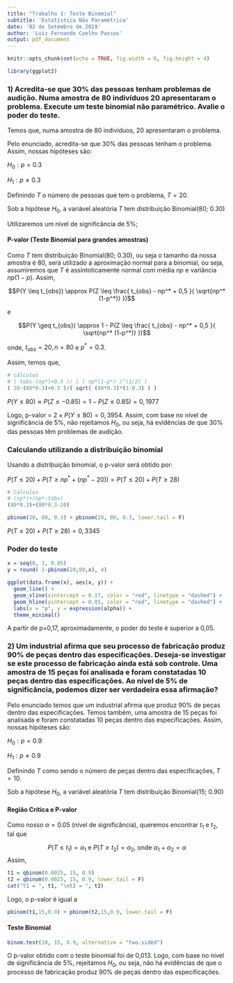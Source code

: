 ```yaml
---
title: "Trabalho 1: Teste Binomial"
subtitle: 'Estatística Não Paramétrica'
date: '02 de Setembro de 2019'
author: 'Luiz Fernando Coelho Passos'
output: pdf_document
---
```


```r
knitr::opts_chunk$set(echo = TRUE, fig.width = 6, fig.height = 4)

library(ggplot2)
```

<!-- Desenvolva a solução para os seguintes problemas. Entregue aqui arquivo pdf com seu NOME. Será avaliado a organização, clareza e desenvolvimento do trabalho. Justifique ao máximo sua solução.  -->

### 1) Acredita-se que 30% das pessoas tenham problemas de audição. Numa amostra de 80 indivíduos 20 apresentaram o problema. Execute um teste binomial não paramétrico. Avalie o poder do teste. 

Temos que, numa amostra de 80 indivíduos, 20 apresentaram o problema.

Pelo enunciado, acredita-se que 30% das pessoas tenham o problema. Assim, nossas hipóteses são:

$H_0: p = 0.3$

$H_1: p \neq 0.3$

Definindo $T$ o número de pessoas que tem o problema, $T=20$.

Sob a hipótese $H_0$, a variável aleatória $T$ tem distribuição Binomial(80; 0.30)

Utilizaremos um nível de significância de 5%;

#### P-valor (Teste Binomial para grandes amostras)

Como $T$ tem distribuição Binomial(80; 0.30), ou seja o tamanho da nossa amostra é 80, será utilizado a aproximação normal para a binomial, ou seja, assumiremos que $T$ é assintoticamente normal com média $np$ e variância $np(1-p)$. Assim,

$$P(Y \leq t_{obs}) \approx P(Z \leq \frac{ t_{obs} - np^* + 0,5 }{ \sqrt{np^* (1-p^*)} })$$

e

$$P(Y \geq t_{obs}) \approx 1 - P(Z \leq \frac{ t_{obs} - np^* + 0,5 }{ \sqrt{np^* (1-p^*)} })$$

onde, $t_{obs}=20, n=80$ e $p^* = 0.3$.

Assim, temos que,

```r
# cálculos
# ( tobs-(np*)+0.5 )/ ( ( np*(1-p*) )^(1/2) )
( 20-(80*0.3)+0.5 )/( sqrt( (80*0.3)*(1-0.3) ) )
```


$P(Y \leq 80) \approx P(Z \leq -0.85) = 1 - P(Z \leq 0.85) = 0,1977$

Logo, p-valor = $2 \times P(Y \leq 80) = 0,3954$. Assim, com base no nível de significância de 5%, não rejeitamos $H_0$, ou seja, há evidências de que 30% das pessoas têm problemas de audição.

### Calculando utilizando a distribuição binomial

Usando a distribuição binomial, o p-valor será obtido por:

$P(T \leq 20) + P(T \geq np^*+(np^*-20)) = P(T \leq 20) + P(T \geq 28)$

```r
# Cálculos
# (np*)+(np*-tobs)
(80*0.3)+(80*0.3-20)
```

```r
pbinom(20, 80, 0.3) + pbinom(28, 80, 0.3, lower.tail = F)
```

$P(T \leq 20) + P(T \geq 28) = 0,3345$


### Poder do teste

```r
x = seq(0, 1, 0.05)
y = round( 1-pbinom(20,80,x), 4)

ggplot(data.frame(x), aes(x, y)) +
  geom_line() +
  geom_vline(xintercept = 0.17, color = "red", linetype = "dashed") +
  geom_hline(yintercept = 0.05, color = "red", linetype = "dashed") +
  labs(x = "p", y = expression(alpha)) +
  theme_minimal()
```

A partir de p=0,17, aproximadamente, o poder do teste é superior a 0,05.


### 2) Um industrial afirma que seu processo de fabricação produz 90% de peças dentro das especificações. Deseja-se investigar se este processo de fabricação ainda está sob controle. Uma amostra de 15 peças foi analisada e foram constatadas 10 peças dentro das especificações. Ao nível de 5% de significância, podemos dizer ser verdadeira essa afirmação?

Pelo enunciado temos que um industrial afirma que produz 90% de peças dentro das especificações. Temos também, uma amostra de 15 peças foi analisada e foram constatadas 10 peças dentro das especificações. Assim, nossas hipóteses são:

$H_0: p = 0.9$

$H_1: p \neq 0.9$

Definindo $T$ como sendo o número de peças dentro das especificações, $T=10$.

Sob a hipótese $H_0$, a variável aleatória $T$ tem distribuição Binomial(15; 0.90)

#### Região Crítica e P-valor

Como nosso $\alpha = 0.05$ (nível de significância), queremos encontrar $t_1$ e $t_2$, tal que

$$
P(T \leq t_1) = \alpha_1 \text{ e } P(T \geq t_2) = \alpha_2 \text{, onde } \alpha_1 + \alpha_2 = \alpha
$$
Assim,

```r
t1 = qbinom(0.0025, 15, 0.9)
t2 = qbinom(0.0025, 15, 0.9, lower.tail = F)
cat("t1 = ", t1, "\nt2 = ", t2)
```

Logo, o p-valor é igual a

```r
pbinom(t1,15,0.9) + pbinom(t2,15,0.9, lower.tail = F)
```


#### Teste Binomial

```r
binom.test(10, 15, 0.9, alternative = "two.sided")
```

O p-valor obtido com o teste binomial foi de 0,013. Logo, com base no nível de significância de 5%, rejeitamos $H_0$, ou seja, não há evidências de que o processo de fabricação produz 90% de peças dentro das especificações.

